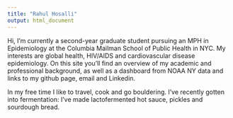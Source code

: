 ```yaml
---
title: "Rahul Hosalli"
output: html_document
---
```


Hi, I'm currently a second-year graduate student pursuing an MPH in Epidemiology at the Columbia Mailman School of Public Health in NYC. My interests are global health, HIV/AIDS and cardiovascular disease epidemiology. On this site you'll find an overview of my academic and professional background, as well as a dashboard from NOAA NY data and links to my github page, email and Linkedin.

In my free time I like to travel, cook and go bouldering. I've recently gotten into fermentation: I've made lactofermented hot sauce, pickles and sourdough bread.
